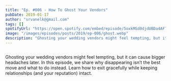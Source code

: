 ```yaml
---
title: "Ep. #006 - How To Ghost Your Vendors"
pubDate: 2019-01-17
author: "srvanelk@gmail.com"
tags: []
spotifyUrl: "https://open.spotify.com/embed/episode/5oxkMSd0djdUBDa4AFTS8S?utm_source=generator&theme=0"
image: "/images/episodes/posts/2019/ep-006/ghost.webp"
description: "Ghosting your wedding vendors might feel tempting, but it can cause bigger headaches later. In this episode, we share why disappearing isn’t the best move and what to do instead."
---
```



<figure>
  <img src="/images/episodes/posts/2019/ep-006/ghost.webp" alt="" />
</figure>

<SpotifyEmbed
  spotifyUrl={frontmatter.spotifyUrl}
  coverImage={frontmatter.image}
  coverAlt={frontmatter.title}
  title="Wedded"
  subtitle="Tap to load this episode"
/>

Ghosting your wedding vendors might feel tempting, but it can cause bigger headaches later. In this episode, we share why disappearing isn’t the best move and what to do instead. Learn how to exit gracefully while keeping relationships (and your reputation) intact.
